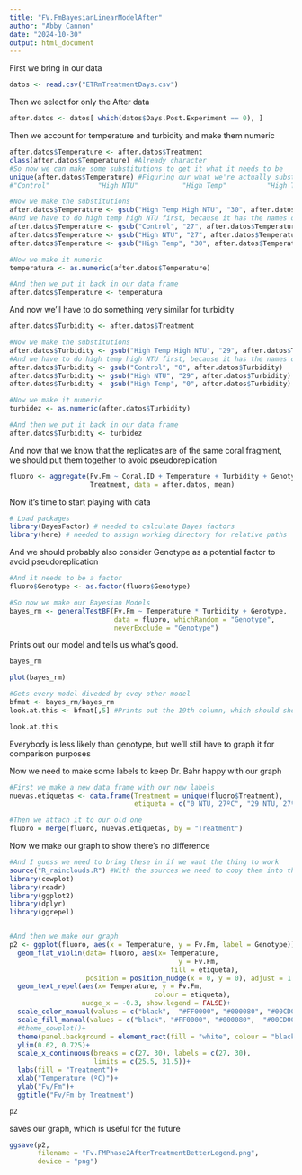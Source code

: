 ```yaml
---
title: "FV.FmBayesianLinearModelAfter"
author: "Abby Cannon"
date: "2024-10-30"
output: html_document
---
```


First we bring in our data
```r
datos <- read.csv("ETRmTreatmentDays.csv")
```

Then we select for only the After data
```r
after.datos <- datos[ which(datos$Days.Post.Experiment == 0), ]
```

Then we account for temperature and turbidity and make them numeric
```r
after.datos$Temperature <- after.datos$Treatment
class(after.datos$Temperature) #Already character
#So now we can make some substitutions to get it what it needs to be
unique(after.datos$Temperature) #Figuring our what we're actually substituting
#"Control"            "High NTU"           "High Temp"          "High Temp High NTU"

#Now we make the substitutions
after.datos$Temperature <- gsub("High Temp High NTU", "30", after.datos$Temperature)
#And we have to do high temp high NTU first, because it has the names of others in it
after.datos$Temperature <- gsub("Control", "27", after.datos$Temperature)
after.datos$Temperature <- gsub("High NTU", "27", after.datos$Temperature)
after.datos$Temperature <- gsub("High Temp", "30", after.datos$Temperature)

#Now we make it numeric
temperatura <- as.numeric(after.datos$Temperature)

#And then we put it back in our data frame
after.datos$Temperature <- temperatura
```

And now we'll have to do something very similar for turbidity
```r
after.datos$Turbidity <- after.datos$Treatment

#Now we make the substitutions
after.datos$Turbidity <- gsub("High Temp High NTU", "29", after.datos$Turbidity)
#And we have to do high temp high NTU first, because it has the names of others in it
after.datos$Turbidity <- gsub("Control", "0", after.datos$Turbidity)
after.datos$Turbidity <- gsub("High NTU", "29", after.datos$Turbidity)
after.datos$Turbidity <- gsub("High Temp", "0", after.datos$Turbidity)

#Now we make it numeric
turbidez <- as.numeric(after.datos$Turbidity)

#And then we put it back in our data frame
after.datos$Turbidity <- turbidez
```

And now that we know that the replicates are of the same coral fragment, we should put them together to avoid pseudoreplication
```r
fluoro <- aggregate(Fv.Fm ~ Coral.ID + Temperature + Turbidity + Genotype +
                    Treatment, data = after.datos, mean)
```

Now it's time to start playing with data
```r
# Load packages
library(BayesFactor) # needed to calculate Bayes factors
library(here) # needed to assign working directory for relative paths 
```

And we should probably also consider Genotype as a potential factor to avoid pseudoreplication
```r
#And it needs to be a factor
fluoro$Genotype <- as.factor(fluoro$Genotype)
```


```r
#So now we make our Bayesian Models
bayes_rm <- generalTestBF(Fv.Fm ~ Temperature * Turbidity + Genotype, 
                          data = fluoro, whichRandom = "Genotype", 
                          neverExclude = "Genotype")
```

Prints out our model and tells us what's good.
```r
bayes_rm
```

```r
plot(bayes_rm)
```

```r
#Gets every model diveded by evey other model
bfmat <- bayes_rm/bayes_rm
look.at.this <- bfmat[,5] #Prints out the 19th column, which should show everything divided by ID

look.at.this
```
Everybody is less likely than genotype, but we'll still have to graph it for comparison purposes

Now we need to make some labels to keep Dr. Bahr happy with our graph
```r
#First we make a new data frame with our new labels
nuevas.etiquetas <- data.frame(Treatment = unique(fluoro$Treatment), 
                               etiqueta = c("0 NTU, 27ºC", "29 NTU, 27ºC", "0 NTU, 30ºC", "29 NTU, 30ºC"))

#Then we attach it to our old one
fluoro = merge(fluoro, nuevas.etiquetas, by = "Treatment")
```

Now we make our graph to show there's no difference
```r
#And I guess we need to bring these in if we want the thing to work
source("R_rainclouds.R") #With the sources we need to copy them into the same project for unfortunate reasons
library(cowplot)
library(readr)
library(ggplot2)
library(dplyr)
library(ggrepel)


#And then we make our graph
p2 <- ggplot(fluoro, aes(x = Temperature, y = Fv.Fm, label = Genotype))+
  geom_flat_violin(data= fluoro, aes(x= Temperature, 
                                          y = Fv.Fm, 
                                        fill = etiqueta), 
                   position = position_nudge(x = 0, y = 0), adjust = 1.5, trim = TRUE, alpha = .5, colour = NA)+
  geom_text_repel(aes(x= Temperature, y = Fv.Fm, 
                                    colour = etiqueta), 
                  nudge_x = -0.3, show.legend = FALSE)+
  scale_color_manual(values = c("black",  "#FF0000", "#000080", "#00CD00"))+
  scale_fill_manual(values = c("black", "#FF0000", "#000080",  "#00CD00"))+
  #theme_cowplot()+
  theme(panel.background = element_rect(fill = "white", colour = "black"))+
  ylim(0.62, 0.725)+
  scale_x_continuous(breaks = c(27, 30), labels = c(27, 30), 
                     limits = c(25.5, 31.5))+
  labs(fill = "Treatment")+
  xlab("Temperature (ºC)")+
  ylab("Fv/Fm")+
  ggtitle("Fv/Fm by Treatment")

p2
```


saves our graph, which is useful for the future
```r
ggsave(p2, 
       filename = "Fv.FMPhase2AfterTreatmentBetterLegend.png",
       device = "png")
```
